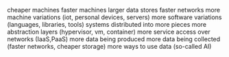 

cheaper machines
faster machines
larger data stores
faster networks
more machine variations (iot, personal devices, servers)
more software variations (languages, libraries, tools)
systems distributed into more pieces
more abstraction layers (hypervisor, vm, container)
more service access over networks (IaaS,PaaS)
more data being produced
more data being collected (faster networks, cheaper storage)
more ways to use data (so-called AI)
